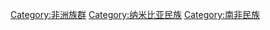 {{Cat main|科伊科伊人}}
{{Commons category|Khoikhoi}}
{{Commonscat|Khoikhoi}}

[[Category:非洲族群|Category:非洲族群]]
[[Category:纳米比亚民族|Category:纳米比亚民族]]
[[Category:南非民族|Category:南非民族]]